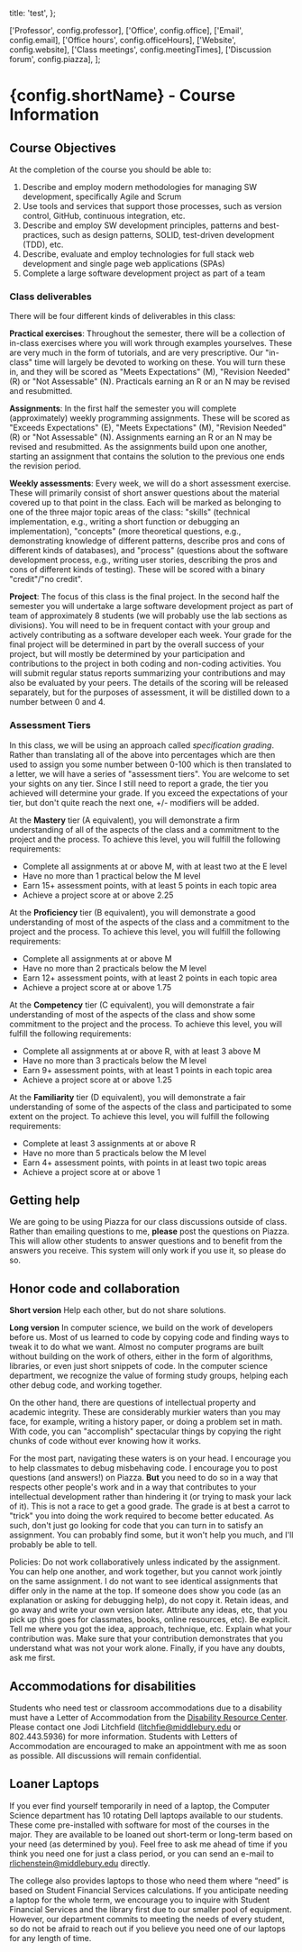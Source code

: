 
  title: 'test',
};

  ['Professor', config.professor],
  ['Office', config.office],
  ['Email', config.email],
  ['Office hours', config.officeHours],
  ['Website', config.website],
  ['Class meetings', config.meetingTimes],
  ['Discussion forum', config.piazza],
];

<h1>{config.shortName} - Course Information</h1>

<InfoTable data={details} />

## Course Objectives

At the completion of the course you should be able to:

1. Describe and employ modern methodologies for managing SW development,
   specifically Agile and Scrum
1. Use tools and services that support those processes, such as version
   control, GitHub, continuous integration, etc.
1. Describe and employ SW development principles, patterns and best-practices,
   such as design patterns, SOLID, test-driven development (TDD), etc.
1. Describe, evaluate and employ technologies for full stack web development
   and single page web applications (SPAs)
1. Complete a large software development project as part of a team

### Class deliverables

There will be four different kinds of deliverables in this class:

**Practical exercises**: Throughout the semester, there will be a collection of in-class exercises where you will work through examples yourselves. These are very much in the form of tutorials, and are very prescriptive. Our "in-class" time will largely be devoted to working on these. You will turn these in, and they will be scored as "Meets Expectations" (M), "Revision Needed" (R) or "Not Assessable" (N). Practicals earning an R or an N may be revised and resubmitted.

**Assignments**: In the first half the semester you will complete (approximately) weekly programming assignments. These will be scored as "Exceeds Expectations" (E), "Meets Expectations" (M), "Revision Needed" (R) or "Not Assessable" (N). Assignments earning an R or an N may be revised and resubmitted. As the assignments build upon one another, starting an assignment that contains the solution to the previous one ends the revision period.

**Weekly assessments**: Every week, we will do a short assessment exercise. These will primarily consist of short answer questions about the material covered up to that point in the class. Each will be marked as belonging to one of the three major topic areas of the class: "skills" (technical implementation, e.g., writing a short function or debugging an implementation), "concepts" (more theoretical questions, e.g., demonstrating knowledge of different patterns, describe pros and cons of different kinds of databases), and "process" (questions about the software development process, e.g., writing user stories, describing the pros and cons of different kinds of testing). These will be scored with a binary "credit"/"no credit".

**Project**: The focus of this class is the final project. In the second half the semester you will undertake a large software development project as part of team of approximately 8 students (we will probably use the lab sections as divisions). You will need to be in frequent contact with your group and actively contributing as a software developer each week. Your grade for the final project will be determined in part by the overall success of your project, but will mostly be determined by your participation and contributions to the project in both coding and non-coding activities. You will submit regular status reports summarizing your contributions and may also be evaluated by your peers. The details of the scoring will be released separately, but for the purposes of assessment, it will be distilled down to a number between 0 and 4.

### Assessment Tiers

In this class, we will be using an approach called _specification grading_. Rather than translating all of the above into percentages which are then used to assign you some number between 0-100 which is then translated to a letter, we will have a series of "assessment tiers". You are welcome to set your sights on any tier. Since I still need to report a grade, the tier you achieved will determine your grade. If you exceed the expectations of your tier, but don't quite reach the next one, +/- modifiers will be added.

At the **Mastery** tier (A equivalent), you will demonstrate a firm understanding of all of the aspects of the class and a commitment to the project and the process. To achieve this level, you will fulfill the following requirements:

- Complete all assignments at or above M, with at least two at the E level
- Have no more than 1 practical below the M level
- Earn 15+ assessment points, with at least 5 points in each topic area
- Achieve a project score at or above 2.25

At the **Proficiency** tier (B equivalent), you will demonstrate a good understanding of most of the aspects of the class and a commitment to the project and the process. To achieve this level, you will fulfill the following requirements:

- Complete all assignments at or above M
- Have no more than 2 practicals below the M level
- Earn 12+ assessment points, with at least 2 points in each topic area
- Achieve a project score at or above 1.75

At the **Competency** tier (C equivalent), you will demonstrate a fair understanding of most of the aspects of the class and show some commitment to the project and the process. To achieve this level, you will fulfill the following requirements:

- Complete all assignments at or above R, with at least 3 above M
- Have no more than 3 practicals below the M level
- Earn 9+ assessment points, with at least 1 points in each topic area
- Achieve a project score at or above 1.25

At the **Familiarity** tier (D equivalent), you will demonstrate a fair understanding of some of the aspects of the class and participated to some extent on the project. To achieve this level, you will fulfill the following requirements:

- Complete at least 3 assignments at or above R
- Have no more than 5 practicals below the M level
- Earn 4+ assessment points, with points in at least two topic areas
- Achieve a project score at or above 1

## Getting help

We are going to be using Piazza for our class discussions outside of class. Rather than emailing questions to me, **please** post the questions on Piazza. This will allow other students to answer questions and to benefit from the answers you receive. This system will only work if you use it, so please do so.

## Honor code and collaboration

**Short version** Help each other, but do not share solutions.

**Long version** In computer science, we build on the work of developers before us. Most of us learned to code by copying code and finding ways to tweak it to do what we want. Almost no computer programs are built without building on the work of others, either in the form of algorithms, libraries, or even just short snippets of code. In the computer science department, we recognize the value of forming study groups, helping each other debug code, and working together.

On the other hand, there are questions of intellectual property and academic integrity. These are considerably murkier waters than you may face, for example, writing a history paper, or doing a problem set in math. With code, you can "accomplish" spectacular things by copying the right chunks of code without ever knowing how it works.

For the most part, navigating these waters is on your head. I encourage you to help classmates to debug misbehaving code. I encourage you to post questions (and answers!) on Piazza. **But** you need to do so in a way that respects other people's work and in a way that contributes to your intellectual development rather than hindering it (or trying to mask your lack of it). This is not a race to get a good grade. The grade is at best a carrot to "trick" you into doing the work required to become better educated. As such, don't just go looking for code that you can turn in to satisfy an assignment. You can probably find some, but it won't help you much, and I'll probably be able to tell.

Policies: Do not work collaboratively unless indicated by the assignment. You can help one another, and work together, but you cannot work jointly on the same assignment. I do not want to see identical assignments that differ only in the name at the top. If someone does show you code (as an explanation or asking for debugging help), do not copy it. Retain ideas, and go away and write your own version later. Attribute any ideas, etc, that you pick up (this goes for classmates, books, online resources, etc). Be explicit. Tell me where you got the idea, approach, technique, etc. Explain what your contribution was. Make sure that your contribution demonstrates that you understand what was not your work alone. Finally, if you have any doubts, ask me first.

## Accommodations for disabilities

Students who need test or classroom accommodations due to a disability must have a Letter of Accommodation from the [Disability Resource Center](http://www.middlebury.edu/student-life/community-living/diversity-inclusivity/american-disability-act). Please contact one Jodi Litchfield (<litchfie@middlebury.edu> or 802.443.5936) for more information. Students with Letters of Accommodation are encouraged to make an appointment with me as soon as possible. All discussions will remain confidential.

## Loaner Laptops

If you ever find yourself temporarily in need of a laptop, the Computer Science department has 10 rotating Dell laptops available to our students. These come pre-installed with software for most of the courses in the major. They are available to be loaned out short-term or long-term based on your need (as determined by you). Feel free to ask me ahead of time if you think you need one for just a class period, or you can send an e-mail to rlichenstein@middlebury.edu directly.

The college also provides laptops to those who need them where “need” is based on Student Financial Services calculations. If you anticipate needing a laptop for the whole term, we encourage you to inquire with Student Financial Services and the library first due to our smaller pool of equipment. However, our department commits to meeting the needs of every student, so do not be afraid to reach out if you believe you need one of our laptops for any length of time.
